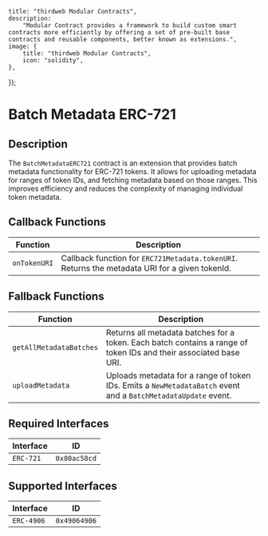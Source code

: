 

    title: "thirdweb Modular Contracts",
    description:
        "Modular Contract provides a framework to build custom smart contracts more efficiently by offering a set of pre-built base contracts and reusable components, better known as extensions.",
    image: {
        title: "thirdweb Modular Contracts",
        icon: "solidity",
    },
});

# Batch Metadata ERC-721

## Description

The `BatchMetadataERC721` contract is an extension that provides batch metadata functionality for ERC-721 tokens. It allows for uploading metadata for ranges of token IDs, and fetching metadata based on those ranges. This improves efficiency and reduces the complexity of managing individual token metadata.

## Callback Functions

| Function   | Description                                                                |
|------------|----------------------------------------------------------------------------|
| `onTokenURI` | Callback function for `ERC721Metadata.tokenURI`. Returns the metadata URI for a given tokenId. |

## Fallback Functions

| Function                | Description                                                                             |
|-------------------------|-----------------------------------------------------------------------------------------|
| `getAllMetadataBatches` | Returns all metadata batches for a token. Each batch contains a range of token IDs and their associated base URI. |
| `uploadMetadata`        | Uploads metadata for a range of token IDs. Emits a `NewMetadataBatch` event and a `BatchMetadataUpdate` event. |

## Required Interfaces

| Interface  | ID          |
|------------|-------------|
| `ERC-721`  | `0x80ac58cd`|

## Supported Interfaces

| Interface  | ID          |
|------------|-------------|
| `ERC-4906` | `0x49064906`|

